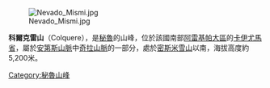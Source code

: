 [[Image:Nevado_Mismi.jpg|right]]

{{Coord|15|32|50|S|71|41|15|W|display=title}}

'''科爾克雷山'''（Colquere），是[[秘魯|秘魯]]的山峰，位於該國南部[[阿雷基帕大區|阿雷基帕大區]]的[[卡伊尤馬省|卡伊尤馬省]]，屬於[[安第斯山脈|安第斯山脈]]中[[奇拉山脈|奇拉山脈]]的一部分，處於[[密斯米雪山|密斯米雪山]]以南，海拔高度約5,200米。

{{Peru-geo-stub}}
[[Category:秘魯山峰|Category:秘魯山峰]]